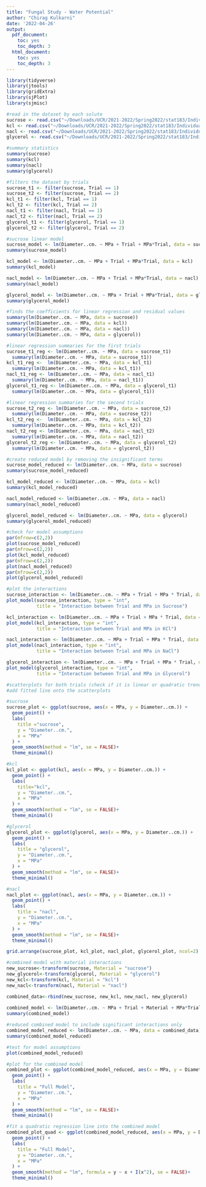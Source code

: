 ```yaml
---
title: "Fungal Study - Water Potential"
author: "Chirag Kulkarni"
date: '2022-04-26'
output:
  pdf_document:
    toc: yes
    toc_depth: 3
  html_document:
    toc: yes
    toc_depth: 3
---
```



```r
library(tidyverse)
library(jtools)
library(gridExtra)
library(sjPlot)
library(sjmisc)
```

```r
#read in the dataset by each solute
sucrose <- read.csv("~/Downloads/UCR/2021-2022/Spring2022/stat183/Individual Project/Sucrose.csv")
kcl <- read.csv("~/Downloads/UCR/2021-2022/Spring2022/stat183/Individual Project/KCL.csv")
nacl <- read.csv("~/Downloads/UCR/2021-2022/Spring2022/stat183/Individual Project/NaCl.csv")
glycerol <- read.csv("~/Downloads/UCR/2021-2022/Spring2022/stat183/Individual Project/glycerol.csv")
```

```r
#summary statistics
summary(sucrose)
summary(kcl)
summary(nacl)
summary(glycerol)
```

```r
#filters the dataset by trials
sucrose_t1 <- filter(sucrose, Trial == 1)
sucrose_t2 <- filter(sucrose, Trial == 2)
kcl_t1 <- filter(kcl, Trial == 1)
kcl_t2 <- filter(kcl, Trial == 2)
nacl_t1 <- filter(nacl, Trial == 1)
nacl_t2 <- filter(nacl, Trial == 2)
glycerol_t1 <- filter(glycerol, Trial == 1)
glycerol_t2 <- filter(glycerol, Trial == 2)
```

```r
#sucrose linear model
sucrose_model <- lm(Diameter..cm. ~ MPa + Trial + MPa*Trial, data = sucrose)
summary(sucrose_model)

kcl_model <- lm(Diameter..cm. ~ MPa + Trial + MPa*Trial, data = kcl)
summary(kcl_model)

nacl_model <- lm(Diameter..cm. ~ MPa + Trial + MPa*Trial, data = nacl)
summary(nacl_model)

glycerol_model <- lm(Diameter..cm. ~ MPa + Trial + MPa*Trial, data = glycerol)
summary(glycerol_model)
```

```r
#finds the coefficients for linear regression and residual values
summary(lm(Diameter..cm. ~ MPa, data = sucrose))
summary(lm(Diameter..cm. ~ MPa, data = kcl))
summary(lm(Diameter..cm. ~ MPa, data = nacl))
summary(lm(Diameter..cm. ~ MPa, data = glycerol))

#linear regression summaries for the first trials
sucrose_t1_reg <- lm(Diameter..cm. ~ MPa, data = sucrose_t1)
  summary(lm(Diameter..cm. ~ MPa, data = sucrose_t1))
kcl_t1_reg <-  lm(Diameter..cm. ~ MPa, data = kcl_t1)
  summary(lm(Diameter..cm. ~ MPa, data = kcl_t1))
nacl_t1_reg <- lm(Diameter..cm. ~ MPa, data = nacl_t1)
  summary(lm(Diameter..cm. ~ MPa, data = nacl_t1))
glycerol_t1_reg <- lm(Diameter..cm. ~ MPa, data = glycerol_t1)
  summary(lm(Diameter..cm. ~ MPa, data = glycerol_t1))

#linear regression summaries for the second trials
sucrose_t2_reg <- lm(Diameter..cm. ~ MPa, data = sucrose_t2)
  summary(lm(Diameter..cm. ~ MPa, data = sucrose_t2))
kcl_t2_reg <-  lm(Diameter..cm. ~ MPa, data = kcl_t2)
  summary(lm(Diameter..cm. ~ MPa, data = kcl_t2))
nacl_t2_reg <- lm(Diameter..cm. ~ MPa, data = nacl_t2)
  summary(lm(Diameter..cm. ~ MPa, data = nacl_t2))
glycerol_t2_reg <- lm(Diameter..cm. ~ MPa, data = glycerol_t2)
  summary(lm(Diameter..cm. ~ MPa, data = glycerol_t2))
```

```r
#create reduced model by removing the insignificant terms
sucrose_model_reduced <- lm(Diameter..cm. ~ MPa, data = sucrose)
summary(sucrose_model_reduced)

kcl_model_reduced <- lm(Diameter..cm. ~ MPa, data = kcl)
summary(kcl_model_reduced)

nacl_model_reduced <- lm(Diameter..cm. ~ MPa, data = nacl)
summary(nacl_model_reduced)

glycerol_model_reduced <- lm(Diameter..cm. ~ MPa, data = glycerol)
summary(glycerol_model_reduced)
```

```r
#check for model assumptions
par(mfrow=c(2,2))
plot(sucrose_model_reduced)
par(mfrow=c(2,2))
plot(kcl_model_reduced)
par(mfrow=c(2,2))
plot(nacl_model_reduced)
par(mfrow=c(2,2))
plot(glycerol_model_reduced)
```

```r
#plot the interactions
sucrose_interaction <- lm(Diameter..cm. ~ MPa + Trial + MPa * Trial, data = sucrose,)
plot_model(sucrose_interaction, type = "int",
           title = "Interaction between Trial and MPa in Sucrose")

kcl_interaction <- lm(Diameter..cm. ~ MPa + Trial + MPa * Trial, data = kcl)
plot_model(kcl_interaction, type = "int",
           title = "Interaction between Trial and MPa in KCl")

nacl_interaction <- lm(Diameter..cm. ~ MPa + Trial + MPa * Trial, data = nacl)
plot_model(nacl_interaction, type = "int",
           title = "Interaction between Trial and MPa in NaCl")

glycerol_interaction <- lm(Diameter..cm. ~ MPa + Trial + MPa * Trial, data = glycerol)
plot_model(glycerol_interaction, type = "int",
           title = "Interaction between Trial and MPa in Glycerol")
```

```r
#scatterplots for both trials (check if it is linear or quadratic trend)
#add fitted line onto the scatterplots

#sucrose
sucrose_plot <- ggplot(sucrose, aes(x = MPa, y = Diameter..cm.)) +
  geom_point() +
  labs(
    title ="sucrose",
    y = "Diameter..cm.",
    x = "MPa"
  ) +
  geom_smooth(method = "lm", se = FALSE)+
  theme_minimal() 

#kcl
kcl_plot <- ggplot(kcl, aes(x = MPa, y = Diameter..cm.)) +
  geom_point() +
  labs(
    title="kcl",
    y = "Diameter..cm.",
    x = "MPa"
  ) +
  geom_smooth(method = "lm", se = FALSE)+
  theme_minimal()

#glycerol
glycerol_plot <- ggplot(glycerol, aes(x = MPa, y = Diameter..cm.)) +
  geom_point() +
  labs(
    title = "glycerol",
    y = "Diameter..cm.",
    x = "MPa"
  ) +
  geom_smooth(method = "lm", se = FALSE)+
  theme_minimal()

#nacl
nacl_plot <- ggplot(nacl, aes(x = MPa, y = Diameter..cm.)) +
  geom_point() +
  labs(
    title = "nacl",
    y = "Diameter..cm.",
    x = "MPa"
  ) +
  geom_smooth(method = "lm", se = FALSE)+
  theme_minimal()

grid.arrange(sucrose_plot, kcl_plot, nacl_plot, glycerol_plot, ncol=2)
```

```r
#combined model with material interactions
new_sucrose<-transform(sucrose, Material = "sucrose")
new_glycerol<-transform(glycerol, Material = "glycerol")
new_kcl<-transform(kcl, Material = "kcl")
new_nacl<-transform(nacl, Material = "nacl")

combined_data<-rbind(new_sucrose, new_kcl, new_nacl, new_glycerol)
  
combined_model <- lm(Diameter..cm. ~ MPa + Trial + Material + MPa*Trial + MPa*Material + Trial*Material + MPa*Trial*Material, data = combined_data)
summary(combined_model)

#reduced combined model to include significant interactions only
combined_model_reduced <- lm(Diameter..cm. ~ MPa, data = combined_data)
summary(combined_model_reduced)

#test for model assumptions
plot(combined_model_reduced)

#plot for the combined model
combined_plot <- ggplot(combined_model_reduced, aes(x = MPa, y = Diameter..cm.)) +
  geom_point() +
  labs(
    title = "Full Model",
    y = "Diameter..cm.",
    x = "MPa"
  ) +
  geom_smooth(method = "lm", se = FALSE)+
  theme_minimal()
```

```r
#fit a quadratic regression line into the combined model
combined_plot_quad <- ggplot(combined_model_reduced, aes(x = MPa, y = Diameter..cm.)) +
  geom_point() +
  labs(
    title = "Full Model",
    y = "Diameter..cm.",
    x = "MPa"
  ) +
  geom_smooth(method = "lm", formula = y ~ x + I(x^2), se = FALSE)+
  theme_minimal()
```

